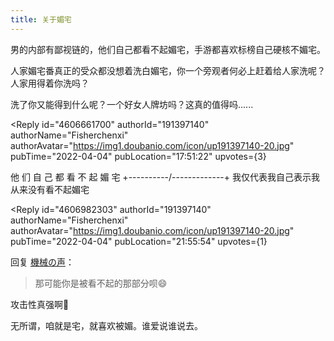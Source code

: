 ```yaml
---
title: 关于媚宅
---
```



<Forum groupName="动画番剧" groupUrl="https://www.douban.com/group/596353/" archivedAt="2025-05-16T16:39:04.933Z">
  <Post
    id="263892703"
    title="关于媚宅"
    url="https://www.douban.com/group/topic/263892703/?_spm_id=MTg5MTEyNTk4"
    pubTime="2022-04-07"
    highlightUserId="191397140"
  >
男的内部有鄙视链的，他们自己都看不起媚宅，手游都喜欢标榜自己硬核不媚宅。

人家媚宅番真正的受众都没想着洗白媚宅，你一个旁观者何必上赶着给人家洗呢？人家用得着你洗吗？

洗了你又能得到什么呢？一个好女人牌坊吗？这真的值得吗......

<Reply
  id="4606661700"
  authorId="191397140"
  authorName="Fisherchenxi"
  authorAvatar="https://img1.doubanio.com/icon/up191397140-20.jpg"
  pubTime="2022-04-04"
  pubLocation="17:51:22"
  upvotes={3}
>
他 们 自 己 都 看 不 起 媚 宅
+\-\-\-\-\-\-\-\-\--/\-\-\-\-\-\-\-\-\-\-\-\--+
我仅代表我自己表示我从来没有看不起媚宅
</Reply>

<Reply
  id="4606982303"
  authorId="191397140"
  authorName="Fisherchenxi"
  authorAvatar="https://img1.doubanio.com/icon/up191397140-20.jpg"
  pubTime="2022-04-04"
  pubLocation="21:55:54"
  upvotes={1}
>
回复 [機械の声](https://www.douban.com/people/189112598/)：
> 那可能你是被看不起的那部分呗😄

攻击性真强啊🥰

无所谓，咱就是宅，就喜欢被媚。谁爱说谁说去。
</Reply>
  </Post>
</Forum>
